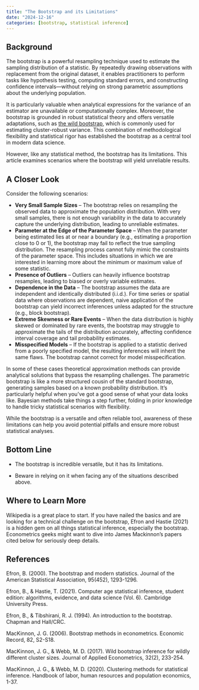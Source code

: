 ```yaml
---
title: "The Bootstrap and its Limitations"
date: "2024-12-16"
categories: [bootstrap, statistical inference]
---
```


## Background

The bootstrap is a powerful resampling technique used to estimate the sampling distribution of a statistic. By repeatedly drawing observations with replacement from the original dataset, it enables practitioners to perform tasks like hypothesis testing, computing standard errors, and constructing confidence intervals—without relying on strong parametric assumptions about the underlying population.

It is particularly valuable when analytical expressions for the variance of an estimator are unavailable or computationally complex. Moreover, the bootstrap is grounded in robust statistical theory and offers versatile adaptations, such as [the wild bootstrap](https://onlinelibrary.wiley.com/doi/abs/10.1002/jae.2508), which is commonly used for estimating cluster-robust variance. This combination of methodological flexibility and statistical rigor has established the bootstrap as a central tool in modern data science.

However, like any statistical method, the bootstrap has its limitations. This article examines scenarios where the bootstrap will yield unreliable results.

## A Closer Look

Consider the following scenarios:

- **Very Small Sample Sizes** – The bootstrap relies on resampling the observed data to approximate the population distribution. With very small samples, there is not enough variability in the data to accurately capture the underlying distribution, leading to unreliable estimates.
- **Parameter at the Edge of the Parameter Space** – When the parameter being estimated lies at or near a boundary (e.g., estimating a proportion close to $0$ or $1$), the bootstrap may fail to reflect the true sampling distribution. The resampling process cannot fully mimic the constraints of the parameter space. This includes situations in which we are interested in learning more about the minimum or maximum value of some statistic.
- **Presence of Outliers** – Outliers can heavily influence bootstrap resamples, leading to biased or overly variable estimates.
- **Dependence in the Data** – The bootstrap assumes the data are independent and identically distributed (i.i.d.). For time series or spatial data where observations are dependent, naive application of the bootstrap can yield incorrect inferences unless adapted for the structure (e.g., block bootstrap).
- **Extreme Skewness or Rare Events** – When the data distribution is highly skewed or dominated by rare events, the bootstrap may struggle to approximate the tails of the distribution accurately, affecting confidence interval coverage and tail probability estimates.
- **Misspecified Models** – If the bootstrap is applied to a statistic derived from a poorly specified model, the resulting inferences will inherit the same flaws. The bootstrap cannot correct for model misspecification.

In some of these cases theoretical approximation methods can provide analytical solutions that bypass the resampling challenges. The parametric bootstrap is like a more structured cousin of the standard bootstrap, generating samples based on a known probability distribution. It’s particularly helpful when you’ve got a good sense of what your data looks like. Bayesian methods take things a step further, folding in prior knowledge to handle tricky statistical scenarios with flexibility.

While the bootstrap is a versatile and often reliable tool, awareness of these limitations can help you avoid potential pitfalls and ensure more robust statistical analyses.

## Bottom Line

- The bootstrap is incredible versatile, but it has its limitations.

- Beware in relying on it when facing any of the situations described above.

## Where to Learn More

Wikipedia is a great place to start. If you have nailed the basics and are looking for a technical challenge on the bootstrap, Efron and Hastie (2021) is a hidden gem on all things statistical inference, especially the bootstrap. Econometrics geeks might want to dive into James Mackinnon’s papers cited below for seriously deep details.

## References

Efron, B. (2000). The bootstrap and modern statistics. Journal of the American Statistical Association, 95(452), 1293-1296.

Efron, B., & Hastie, T. (2021). Computer age statistical inference, student edition: algorithms, evidence, and data science (Vol. 6). Cambridge University Press.

Efron, B., & Tibshirani, R. J. (1994). An introduction to the bootstrap. Chapman and Hall/CRC.

MacKinnon, J. G. (2006). Bootstrap methods in econometrics. Economic Record, 82, S2-S18.

MacKinnon, J. G., & Webb, M. D. (2017). Wild bootstrap inference for wildly different cluster sizes. Journal of Applied Econometrics, 32(2), 233-254.

MacKinnon, J. G., & Webb, M. D. (2020). Clustering methods for statistical inference. Handbook of labor, human resources and population economics, 1-37.